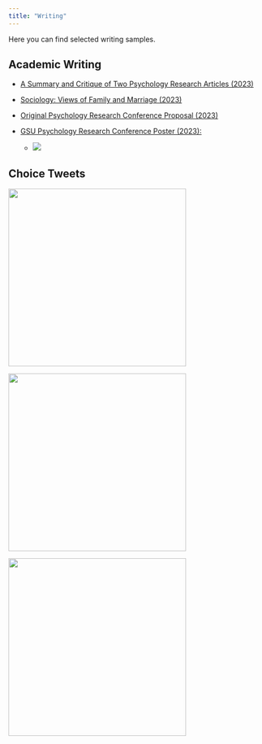 ```yaml
---
title: "Writing"
---
```


Here you can find selected writing samples.

## Academic Writing

-   [A Summary and Critique of Two Psychology Research Articles (2023)](https://docs.google.com/document/d/1usKO-lHZ_JrbN_CZC8jAMMmObmzn5poRcFMCVUZnNVs/edit?usp=sharing)

-   [Sociology: Views of Family and Marriage (2023)](https://docs.google.com/document/d/1Yd5LRMJsBwM99ORPDcFAVb_dqhvfr6p_KxXcI0IuhIg/edit?usp=sharing)

-   [Original Psychology Research Conference Proposal (2023)](https://docs.google.com/document/d/1UG6RDs9SXKCIu4N8FG8tNaEGTcFvKmV_/edit)

-   [GSU Psychology Research Conference Poster (2023):]{.underline}

    -   ![](images/Screenshot%202023-11-15%20at%202.45.52%20PM.png)

## Choice Tweets

![](images/Screenshot%202023-11-15%20at%202.34.41%20PM.png){width="350"}

![](images/Screenshot%202023-11-15%20at%202.34.57%20PM.png){width="350"}

![](images/Screenshot%202023-11-15%20at%202.35.10%20PM.png){width="350"}
